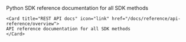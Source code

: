 <CardGroup cols={2}>
    <Card title="Python SDK docs" icon="link" href="https://www.comet.com/docs/opik/python-sdk-reference/">
    Python SDK reference documentation for all SDK methods
    </Card>

    <Card title="REST API docs" icon="link" href="/docs/reference/api-reference/overview">
    API reference documentation for all SDK methods
    </Card>
</CardGroup>
